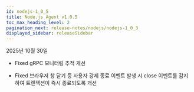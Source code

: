 ```yaml
---
id: nodejs-1_0_5
title: Node.js Agent v1.0.5
toc_max_heading_level: 2
pagination_next: release-notes/nodejs/nodejs-1_0_3
displayed_sidebar: releaseSidebar
---
```


2025년 10월 30일

- <Status priority='0'>Fixed</Status> gRPC 모니터링 추적 개선

- <Status priority='0'>Fixed</Status> 브라우저 창 닫기 등 사용자 강제 종료 이벤트 발생 시 close 이벤트를 감지하여 트랜잭션이 즉시 종료되도록 개선


<DownloadNode2 ver="1.0.5" />